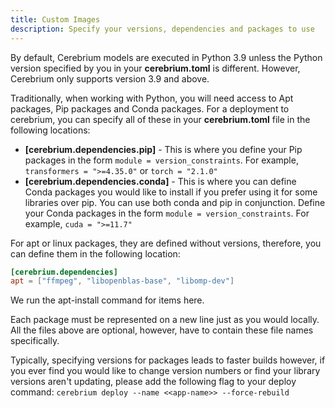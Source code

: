 ```yaml
---
title: Custom Images
description: Specify your versions, dependencies and packages to use
---
```


By default, Cerebrium models are executed in Python 3.9 unless the Python version specified by you in your **cerebrium.toml** is different. However, Cerebrium only supports version 3.9 and above.

Traditionally, when working with Python, you will need access to Apt packages, Pip packages and Conda packages. For a deployment to cerebrium, you can specify all of these in your **cerebrium.toml** file in the following locations:

- **[cerebrium.dependencies.pip]** - This is where you define your Pip packages in the form `module = version_constraints`. For example, `transformers = ">=4.35.0"` or `torch = "2.1.0"`
- **[cerebrium.dependencies.conda]** - This is where you can define Conda packages you would like to install if you prefer using it for some libraries over pip. You can use both conda and pip in conjunction. Define your Conda packages in the form `module = version_constraints`. For example, `cuda = ">=11.7"`

For apt or linux packages, they are defined without versions, therefore, you can define them in the following location:

```toml
[cerebrium.dependencies]
apt = ["ffmpeg", "libopenblas-base", "libomp-dev"]
```

We run the apt-install command for items here.

Each package must be represented on a new line just as you would locally. All the files above are optional, however, have to contain these file names specifically.

Typically, specifying versions for packages leads to faster builds however, if you ever find you would like to change version numbers or find your library versions aren't
updating, please add the following flag to your deploy command: `cerebrium deploy --name <<app-name>> --force-rebuild`
